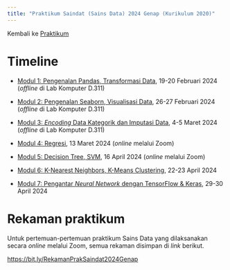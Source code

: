 ```yaml
---
title: "Praktikum Saindat (Sains Data) 2024 Genap (Kurikulum 2020)"
---
```


Kembali ke [Praktikum](../../../../praktikum.qmd)

# Timeline

- [Modul 1: Pengenalan Pandas, Transformasi Data](./modul1.ipynb), 19-20 Februari 2024 (*offline* di Lab Komputer D.311)

- [Modul 2: Pengenalan Seaborn, Visualisasi Data](./modul2.ipynb), 26-27 Februari 2024 (*offline* di Lab Komputer D.311)

- [Modul 3: *Encoding* Data Kategorik dan Imputasi Data](./modul3.ipynb), 4-5 Maret 2024 (*offline* di Lab Komputer D.311)

- [Modul 4: Regresi](./modul4.ipynb), 13 Maret 2024 (*online* melalui Zoom)

- [Modul 5: Decision Tree, SVM](./modul5.ipynb), 16 April 2024 (*online* melalui Zoom)

- [Modul 6: K-Nearest Neighbors, K-Means Clustering](./modul6.ipynb), 22-23 April 2024

- [Modul 7: Pengantar *Neural Network* dengan TensorFlow & Keras](./modul7.ipynb), 29-30 April 2024

# Rekaman praktikum

Untuk pertemuan-pertemuan praktikum Sains Data yang dilaksanakan secara *online* melalui Zoom, semua rekaman disimpan di *link* berikut.

<https://bit.ly/RekamanPrakSaindat2024Genap>
